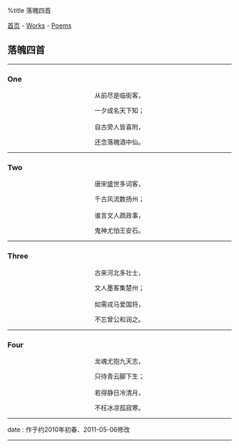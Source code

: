 %title 落魄四首

[[../../index|首页]] - [[../index|Works]] - [[index|Poems]]
==落魄四首==
----
===One===
<center>
从前尽是临街客，

一夕成名天下知；<br><br>

自古旁人皆喜附，

还念落魄酒中仙。
</center>
----
===Two===
<center>
唐宋盛世多词客，

千古风流数扬州；<br><br>

谁言文人疏政事，

鬼神尤怕王安石。
</center>
----
===Three===
<center>
古来河北多壮士，

文人墨客集楚州；<br><br>

如需戎马爱国将，

不忘曾公和润之。
</center>
----
===Four===
<center>
龙魂尤抱九天志，

只待青云脚下生；<br><br>

若得静日冷清月，

不枉冰凉孤寂寒。
</center>
----
<red>date</red> : 作于约2010年初春、2011-05-06修改
----
